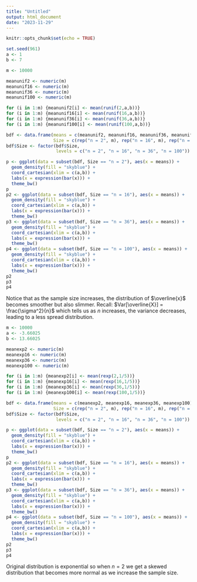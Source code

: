 ```yaml
---
title: "Untitled"
output: html_document
date: "2023-11-29"
---
```


```r
knitr::opts_chunk$set(echo = TRUE)
```

```r
set.seed(961)
a <- 1
b <- 7

m <- 10000

meanunif2 <- numeric(m)
meanunif16 <- numeric(m)
meanunif36 <- numeric(m)
meanunif100 <- numeric(m)

for (i in 1:m) {meanunif2[i] <- mean(runif(2,a,b))}
for (i in 1:m) {meanunif16[i] <- mean(runif(16,a,b))}
for (i in 1:m) {meanunif36[i] <- mean(runif(36,a,b))}
for (i in 1:m) {meanunif100[i] <- mean(runif(100,a,b))}

bdf <- data.frame(means = c(meanunif2, meanunif16, meanunif36, meanunif100),
                  Size = c(rep("n = 2", m), rep("n = 16", m), rep("n = 36", m), rep("n = 100",m)))
bdf$Size <- factor(bdf$Size,
                   levels = c("n = 2", "n = 16", "n = 36", "n = 100"))

p <- ggplot(data = subset(bdf, Size == "n = 2"), aes(x = means)) +
  geom_density(fill = "skyblue") +
  coord_cartesian(xlim = c(a,b)) +
  labs(x = expression(bar(x))) +
  theme_bw()
p
p2 <- ggplot(data = subset(bdf, Size == "n = 16"), aes(x = means)) +
  geom_density(fill = "skyblue") +
  coord_cartesian(xlim = c(a,b)) +
  labs(x = expression(bar(x))) +
  theme_bw()
p3 <- ggplot(data = subset(bdf, Size == "n = 36"), aes(x = means)) +
  geom_density(fill = "skyblue") +
  coord_cartesian(xlim = c(a,b)) +
  labs(x = expression(bar(x))) +
  theme_bw()
p4 <- ggplot(data = subset(bdf, Size == "n = 100"), aes(x = means)) +
  geom_density(fill = "skyblue") +
  coord_cartesian(xlim = c(a,b)) +
  labs(x = expression(bar(x))) +
  theme_bw()
p2
p3
p4
```
Notice that as the sample size increases, the distribution of $\overline{x}$ becomes smoother but also slimmer. Recall: $Var[\overline{X}] = \frac{\sigma^2}{n}$ which tells us as $n$ increases, the variance decreases, leading to a less spread distribution.

```r
m <- 10000
a <- -3.66025
b <- 13.66025

meanexp2 <- numeric(m)
meanexp16 <- numeric(m)
meanexp36 <- numeric(m)
meanexp100 <- numeric(m)

for (i in 1:m) {meanexp2[i] <- mean(rexp(2,1/5))}
for (i in 1:m) {meanexp16[i] <- mean(rexp(16,1/5))}
for (i in 1:m) {meanexp36[i] <- mean(rexp(36,1/5))}
for (i in 1:m) {meanexp100[i] <- mean(rexp(100,1/5))}

bdf <- data.frame(means = c(meanexp2, meanexp16, meanexp36, meanexp100),
                  Size = c(rep("n = 2", m), rep("n = 16", m), rep("n = 36", m), rep("n = 100",m)))
bdf$Size <- factor(bdf$Size,
                   levels = c("n = 2", "n = 16", "n = 36", "n = 100"))

p <- ggplot(data = subset(bdf, Size == "n = 2"), aes(x = means)) +
  geom_density(fill = "skyblue") +
  coord_cartesian(xlim = c(a,b)) +
  labs(x = expression(bar(x))) +
  theme_bw()
p
p2 <- ggplot(data = subset(bdf, Size == "n = 16"), aes(x = means)) +
  geom_density(fill = "skyblue") +
  coord_cartesian(xlim = c(a,b)) +
  labs(x = expression(bar(x))) +
  theme_bw()
p3 <- ggplot(data = subset(bdf, Size == "n = 36"), aes(x = means)) +
  geom_density(fill = "skyblue") +
  coord_cartesian(xlim = c(a,b)) +
  labs(x = expression(bar(x))) +
  theme_bw()
p4 <- ggplot(data = subset(bdf, Size == "n = 100"), aes(x = means)) +
  geom_density(fill = "skyblue") +
  coord_cartesian(xlim = c(a,b)) +
  labs(x = expression(bar(x))) +
  theme_bw()
p2
p3
p4
```
Original distribution is exponential so when $n=2$ we get a skewed distribution that becomes more normal as we increase the sample size.
